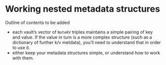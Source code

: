# Working nested metadata structures



::: {.callout-caution title="TBA"}
Outline of contents to be added
:::


- each vault's vector of `NoteKV` triples maintains a simple pairing of key and value. If the value in turn is a more complex structure (such as a dictionary of further k/v metdata), you'll need to understand that in order to use it.
- either keep your metadata structures simple, or understand how to work with them.